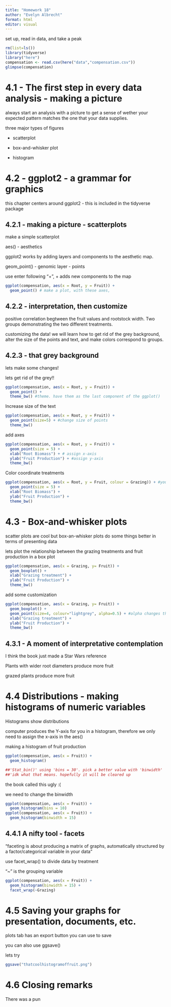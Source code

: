 ```yaml
---
title: "Homework 18"
author: "Evelyn Albrecht"
format: html
editor: visual
---
```


set up, read in data, and take a peak

```r
rm(list=ls())
library(tidyverse)
library("here")
compensation <- read.csv(here("data","compensation.csv"))
glimpse(compensation)
```

# 4.1 - The first step in every data analysis  - making a picture 

always start an analysis with a picture to get a sense of wether your expected pattern matches the one that your data supplies.

three major types of figures

-   scatterplot

-   box-and-whisker plot

-   histogram

# 4.2 - ggplot2 - a grammar for graphics

this chapter centers around ggplot2 - this is included in the tidyverse package

## 4.2.1 - making a picture - scatterplots 

make a simple scatterplot

aes() - aesthetics

ggplot2 works by adding layers and components to the aesthetic map.

geom_point() - genomic layer - points

use enter following "+", + adds new components to the map

```r
ggplot(compensation, aes(x = Root, y = Fruit)) +
  geom_point() # make a plot, with these axes, 
```

## 4.2.2 - interpretation, then customize

positive correlation begtween the fruit values and rootstock width. Two groups demonstrating the two different treatments.

customizing the data! we will learn how to get rid of the grey background, alter the size of the points and text, and make colors correspond to groups.

## 4.2.3 - that grey background

lets make some changes!

lets get rid of the grey!!

```r
ggplot(compensation, aes(x = Root, y = Fruit)) +
  geom_point() + 
  theme_bw() #theme. have them as the last component of the ggplot()
```

Increase size of the text

```r
ggplot(compensation, aes(x = Root, y = Fruit)) +
  geom_point(size=5) + #change size of points 
  theme_bw()
```

add axes

```r
ggplot(compensation, aes(x = Root, y = Fruit)) + 
  geom_point(size = 5) + 
  xlab("Root Biomass") + # assign x-axis
  ylab("Fruit Production") + #assign y-axis
  theme_bw()
```

Color coordinate treatments

```r
ggplot(compensation, aes(x = Root, y = Fruit, colour = Grazing)) + #you could also do shape = Grazing to obtain the same effect
  geom_point(size = 5) + 
  xlab("Root Biomass") + 
  ylab("Fruit Production") + 
  theme_bw()
```

# 4.3 - Box-and-whisker plots

scatter plots are cool but box-an-whisker plots do some things better in terms of presenting data

lets plot the relationship between the grazing treatments and fruit production in a box plot

```r
ggplot(compensation, aes(x = Grazing, y= Fruit)) + 
  geom_boxplot() + 
  xlab("Grazing treatment") + 
  ylab("Fruit Production") + 
  theme_bw()
```

add some customization

```r
ggplot(compensation, aes(x = Grazing, y= Fruit)) + 
  geom_boxplot() + 
  geom_point(size=4, colour="lightgrey", alpha=0.5) + #alpha changes the transparency of the points
  xlab("Grazing treatment") + 
  ylab("Fruit Production") + 
  theme_bw()
```

## 4.3.1 - A moment of interpretative contemplation

I think the book just made a Star Wars reference

Plants with wider root diameters produce more fruit

grazed plants produce more fruit

# 4.4 Distributions - making histograms of numeric variables 

Histograms show distributions

computer produces the Y-axis for you in a histogram, therefore we only need to assign the x-axis in the aes()

making a histogram of fruit production

```r
ggplot(compensation, aes(x = Fruit)) + 
  geom_histogram()

##'Stat_bin()' using 'bins = 30'. pick a better value with 'binwidth' 
##'idk what that means. hopefully it will be cleared up
```

the book called this ugly :(

we need to change the binwidth

```r
ggplot(compensation, aes(x = Fruit)) + 
  geom_histogram(bins = 10)
ggplot(compensation, aes(x = Fruit)) + 
  geom_histogram(binwidth = 15)
```

## 4.4.1 A nifty tool - facets

"faceting is about producing a matrix of graphs, automatically structured by a factor/categorical variable in your data"

use facet_wrap() to divide data by treatment

"\~" is the grouping variable

```r
ggplot(compensation, aes(x = Fruit)) + 
  geom_histogram(binwidth = 15) + 
  facet_wrap(~Grazing) 
```

# 4.5 Saving your graphs for presentation, documents, etc. 

plots tab has an export button you can use to save

you can also use ggsave()

lets try

```r
ggsave("thatcoolhistogramoffruit.png")
```

# 4.6 Closing remarks 

There was a pun

